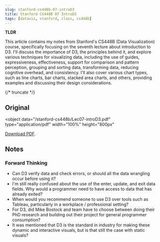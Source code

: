 ```yaml
---
slug: stanford-cs448b-07-introD3
title: Stanford CS448B 07 IntroD3
tags: [dataviz, stanford, class, cs448b]
---
```



**TLDR**

This article contains my notes from Stanford's CS448B (Data Visualization) course, specifically focusing on the seventh lecture about introduction to D3. I'll discuss the importance of D3, the principles behind it, and explore various techniques for visualizing data, including the use of guides, expressiveness, effectiveness, support for comparison and pattern perception, grouping and sorting data, transforming data, reducing cognitive overhead, and consistency. I'll also cover various chart types, such as line charts, bar charts, stacked area charts, and others, providing examples and discussing their design considerations.

{/* truncate */}

## Original

<object
  data="/stanford-cs448b/Lec07-introD3.pdf"
  type="application/pdf"
  width="100%"
  height="800px"
>
  <a href="/stanford-cs448b/Lec07-introD3.pdf">Download PDF</a>.
</object>

## Notes

### Forward Thinking

- Can D3 verify data and check errors, or should all the data wrangling occur before using it?
- I'm still really confused about the use of the enter, update, and exit data fields. Why would a programmer need to have access to data that has already exited?
- When would you recommend someone to use D3 over tools such as Tableau, particularly in a workplace / professional setting?
- For D3, did Mike Bostock and team have to choose between doing their PhD research and building out their project for general programmer consumption?
- It was mentioned that D3 is the standard in industry for making these dynamic and interactive visuals, but is that still the case with static visuals?
